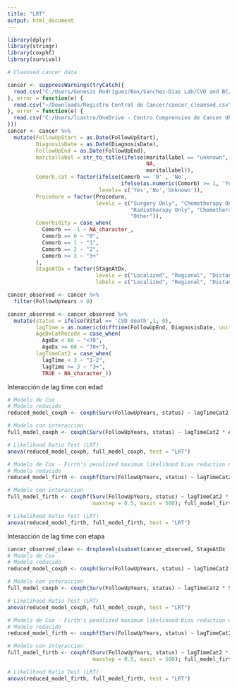 ```yaml
---
title: "LRT"
output: html_document
---
```


```r
library(dplyr)
library(stringr)
library(coxphf)
library(survival)

# Cleansed cancer data

cancer <- suppressWarnings(tryCatch({
  read.csv("C:/Users/Genesis Rodriguez/Box/Sanchez-Diaz Lab/CVD and BC/Registro Central de Cancer/Data/cancer_cleansed.csv")
}, error = function(e) {
  read.csv("~/Downloads/Registro Central de Cancer/cancer_cleansed.csv")
}, error = function(e) {
  read.csv("C:/Users/lcastro/OneDrive - Centro Comprensivo de Cancer UPR/projects_shared/BBC/Project_Dra. Carola/Data/Registro Central de Cáncer/cancer_cleansed.csv")
}))
cancer <- cancer %>%
  mutate(FollowUpStart = as.Date(FollowUpStart),
         DiagnosisDate = as.Date(DiagnosisDate),
         FollowUpEnd = as.Date(FollowUpEnd),
         maritallabel = str_to_title(ifelse(maritallabel == "unknown",
                                            NA,
                                            maritallabel)),
         Comorb.cat = factor(ifelse(Comorb == '0' , 'No', 
                                    ifelse(as.numeric(Comorb) >= 1, 'Yes', 'Unknown')),
                             levels= c('Yes','No','Unknown')),
         Procedure = factor(Procedure,
                            levels = c("Surgery Only", "Chemotherapy Only",
                                       "Radiotherapy Only", "Chemotherapy and Radiotherapy",
                                       "Other")),
         Comorbidity = case_when(
           Comorb == -1 ~ NA_character_,
           Comorb == 0 ~ "0",
           Comorb == 1 ~ "1",
           Comorb == 2 ~ "2",
           Comorb >= 3 ~ "3+"
         ),
         StageAtDx = factor(StageAtDx,
                            levels = c("Localized", "Regional", "Distant", "Unstaged"),
                            labels = c("Localized", "Regional", "Distant", "Unknown/unstaged")))

cancer_observed <- cancer %>%
  filter(FollowUpYears > 0)
```

```r

cancer_observed <- cancer_observed %>%
  mutate(status = ifelse(Vital == 'CVD death',1, 0),
         lagTime = as.numeric(difftime(FollowUpEnd, DiagnosisDate, units = "days")) / 365.25,
         AgeDxCatRecode = case_when(
           AgeDx < 60 ~ "<70",
           AgeDx >= 60 ~ "70+"),
         lagTimeCat2 = case_when(
           lagTime < 3 ~ "1-2",
           lagTime >= 3 ~ "3+",
           TRUE ~ NA_character_))

```

Interacción de lag time con edad
```r

# Modelo de Cox
# Modelo reducido
reduced_model_coxph <- coxph(Surv(FollowUpYears, status) ~ lagTimeCat2 + AgeDxCatRecode, data = cancer_observed); reduced_model_coxph

# Modelo con interaccion
full_model_coxph <- coxph(Surv(FollowUpYears, status) ~ lagTimeCat2 * AgeDxCatRecode, data = cancer_observed); full_model_coxph

# Likelihood Ratio Test (LRT)
anova(reduced_model_coxph, full_model_coxph, test = "LRT")

# Modelo de Cox - Firth's penalized maximum likelihood bias reduction method
# Modelo reducido
reduced_model_firth <- coxphf(Surv(FollowUpYears, status) ~ lagTimeCat2 + AgeDxCatRecode, data = cancer_observed); reduced_model_firth

# Modelo con interaccion
full_model_firth <- coxphf(Surv(FollowUpYears, status) ~ lagTimeCat2 * AgeDxCatRecode, data = cancer_observed,
                           maxstep = 0.5, maxit = 500); full_model_firth

# Likelihood Ratio Test (LRT)
anova(reduced_model_firth, full_model_firth, test = "LRT")

```


Interacción de lag time con etapa
```r

cancer_observed_clean <- droplevels(subset(cancer_observed, StageAtDx != "Unknown/unstaged"))
# Modelo de Cox
# Modelo reducido
reduced_model_coxph <- coxph(Surv(FollowUpYears, status) ~ lagTimeCat2 + StageAtDx, data = cancer_observed_clean); reduced_model_coxph

# Modelo con interaccion
full_model_coxph <- coxph(Surv(FollowUpYears, status) ~ lagTimeCat2 * StageAtDx, data = cancer_observed_clean); full_model_coxph

# Likelihood Ratio Test (LRT)
anova(reduced_model_coxph, full_model_coxph, test = "LRT")

# Modelo de Cox - Firth's penalized maximum likelihood bias reduction method
# Modelo reducido
reduced_model_firth <- coxphf(Surv(FollowUpYears, status) ~ lagTimeCat2 + StageAtDx, data = cancer_observed_clean); reduced_model_firth

# Modelo con interaccion
full_model_firth <- coxphf(Surv(FollowUpYears, status) ~ lagTimeCat2 * StageAtDx, data = cancer_observed_clean, 
                           maxstep = 0.5, maxit = 500); full_model_firth

# Likelihood Ratio Test (LRT)
anova(reduced_model_firth, full_model_firth, test = "LRT")

```